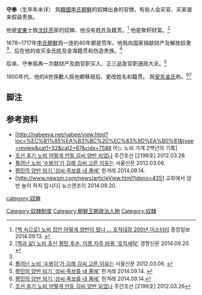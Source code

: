 {{prose|time=2017-04-09T13:48:07+00:00}}
{{rough translation}}
'''守奉'''（生卒年未详） 爲[[韓國|韓國]][[李氏朝鮮|李氏朝鮮]]的奴婢出身的官僚。有些人会买官、买家谱来假装贵族。

他是[[安東|安東]]士族[[沈廷亮|沈廷亮]]家的奴婢、他没有姓氏及籍贯。<ref>[http://news.joins.com/article/15794595 <nowiki>[</nowiki>책 속으로<nowiki>]</nowiki> 노비 집안 어떻게 양반이 됐나 … 호적대장 200년 미스터리] {{Wayback|url=http://news.joins.com/article/15794595 |date=20200405065644 }} 중앙일보 2014.09.13. {{ko}}</ref> 他是聚积财富。<ref name="suki">[http://news.khan.co.kr/kh_news/khan_art_view.html?code=960205&artid=201409051942305 <nowiki>[</nowiki>책과 삶<nowiki>]</nowiki> 노비 출신 평민 후손, 이름 자주 바꿔 '호적세탁'] {{Wayback|url=http://news.khan.co.kr/kh_news/khan_art_view.html?code=960205&artid=201409051942305 |date=20140925022402 }} 경향신문 2014.09.20. {{ko}}</ref>

1678~1717年[[李氏朝鮮|李氏朝鮮]]爲一连約40年都是荒年。他爲向国家捐献财产及解放奴隶<ref name="suki"/>、后在他的收买金氏姓及金海籍贯和伪造贵族。<ref>[http://www.seoul.co.kr/news/newsView.php?id=20120307500007 {{Wayback|url=http://www.seoul.co.kr/news/newsView.php?id=20120307500007 |date=20170331031824 }} 풀려난 노비 ‘수봉이’가 김해 김씨 고른 이유는] {{Wayback|url=http://www.seoul.co.kr/news/newsView.php?id=20120307500007 |date=20170331031824 }} 서울신문 2012.03.06. {{ko}}</ref> 

后来、守奉爲再一次献财产及跑官职买入、正三品急官职通政大夫。<ref>[http://www.hani.co.kr/arti/culture/book/655110.html 평민의 양반 되기 '성씨·족보를 내 품에'] {{Wayback|url=http://www.hani.co.kr/arti/culture/book/655110.html |date=20170331025305 }} 한겨레 2014.09.14. {{ko}}</ref>

1800年代、他的4世孫數人爲他鄕移居后、更改姓名和籍贯。 爲[[安东金氏|安东金氏]]称。<ref>[http://www.hani.co.kr/arti/culture/book/655110.html {{Wayback|url=http://www.hani.co.kr/arti/culture/book/655110.html |date=20170331025305 }} 평민의 양반 되기 '성씨·족보를 내 품에'] {{Wayback|url=http://www.hani.co.kr/arti/culture/book/655110.html |date=20170331025305 }} 한겨레 2014.09.14.</ref><ref>[http://weekly.chosun.com/client/news/viw.asp?ctcd=C09&nNewsNumb=002199100032 {{Wayback|url=http://weekly.chosun.com/client/news/viw.asp?ctcd=C09&nNewsNumb=002199100032 |date=20170331024706 }} 조선 후기 노비 어떻게 안동 김씨 양반 되었나] {{Wayback|url=http://weekly.chosun.com/client/news/viw.asp?ctcd=C09&nNewsNumb=002199100032 |date=20170331024706 }} 주간조선 [2199호] 2012.03.26</ref>

== 脚注 ==
{{Reflist|2}}
==参考资料==
* [http://nabeeya.net/nabee/view.html?loc=%EC%B1%85%EA%B3%BC%20%EC%83%9D%EA%B0%81&type=review&cat1=52&cat2=67&cidx=7588{{Dead link}} 어느 노비 가계 2백년의 기록]
* [http://weekly.chosun.com/client/news/viw.asp?ctcd=C09&nNewsNumb=002199100032 {{Wayback|url=http://weekly.chosun.com/client/news/viw.asp?ctcd=C09&nNewsNumb=002199100032 |date=20170331024706 }} 조선 후기 노비 어떻게 안동 김씨 양반 되었나] 주간조선 [2199호] 2012.03.26
* [http://www.seoul.co.kr/news/newsView.php?id=20120307500007 {{Wayback|url=http://www.seoul.co.kr/news/newsView.php?id=20120307500007 |date=20170331031824 }} 풀려난 노비 ‘수봉이’가 김해 김씨 고른 이유는] 서울신문 2012.03.06.
* [http://www.hani.co.kr/arti/culture/book/655110.html {{Wayback|url=http://www.hani.co.kr/arti/culture/book/655110.html |date=20170331025305 }} 평민의 양반 되기 '성씨·족보를 내 품에'] 한겨레 2014.09.14.
* [http://www.newsm.com/news/articleView.html?idxno=4351{{Wayback|url=http://www.newsm.com/news/articleView.html?idxno=4351 |date=20170331030056 }} 교회에서 양반 놀이 하지 맙시다] 뉴스엔조이 2014.09.20.

[[category:奴婢|category:奴婢]]
[[Category:奴隸制度|Category:奴隸制度]]
[[Category:朝鮮王朝政治人物|Category:朝鮮王朝政治人物]]
[[Category:奴隸|Category:奴隸]]